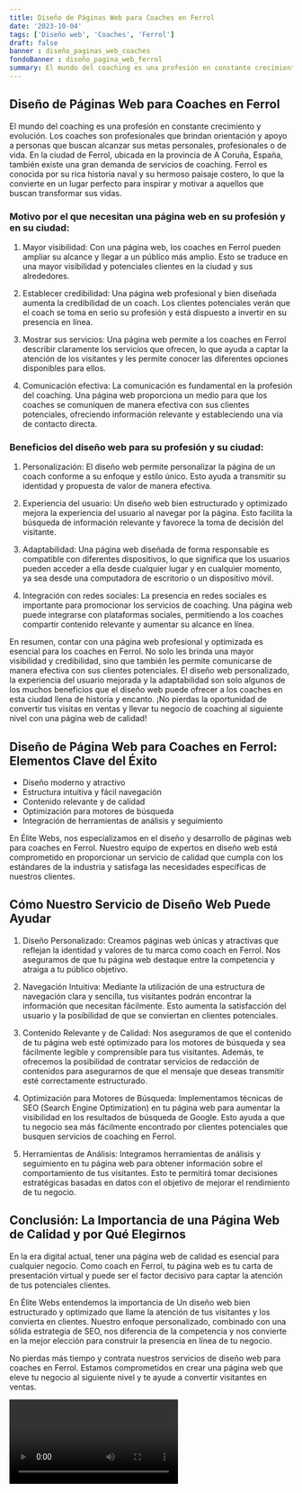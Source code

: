 ```yaml
---
title: Diseño de Páginas Web para Coaches en Ferrol
date: '2023-10-04'
tags: ['Diseño web', 'Coaches', 'Ferrol']
draft: false
banner : diseño_paginas_web_coaches
fondoBanner : diseño_pagina_web_ferrol
summary: El mundo del coaching es una profesión en constante crecimiento y evolución. Los coaches son profesionales que brindan orientación y apoyo a personas que buscan alcanzar sus metas personales, profesionales o de vida. En la ciudad de Ferrol, ubicada en la provincia de A Coruña, España, también existe una gran demanda de servicios de coaching. Ferrol es conocida por su rica historia naval y su hermoso paisaje costero, lo que la convierte en un lugar perfecto para inspirar y motivar a aquellos que buscan transformar sus vidas.
---
```


## Diseño de Páginas Web para Coaches en Ferrol

El mundo del coaching es una profesión en constante crecimiento y evolución. Los coaches son profesionales que brindan orientación y apoyo a personas que buscan alcanzar sus metas personales, profesionales o de vida. En la ciudad de Ferrol, ubicada en la provincia de A Coruña, España, también existe una gran demanda de servicios de coaching. Ferrol es conocida por su rica historia naval y su hermoso paisaje costero, lo que la convierte en un lugar perfecto para inspirar y motivar a aquellos que buscan transformar sus vidas.

### Motivo por el que necesitan una página web en su profesión y en su ciudad:

1. Mayor visibilidad: Con una página web, los coaches en Ferrol pueden ampliar su alcance y llegar a un público más amplio. Esto se traduce en una mayor visibilidad y potenciales clientes en la ciudad y sus alrededores.

2. Establecer credibilidad: Una página web profesional y bien diseñada aumenta la credibilidad de un coach. Los clientes potenciales verán que el coach se toma en serio su profesión y está dispuesto a invertir en su presencia en línea.

3. Mostrar sus servicios: Una página web permite a los coaches en Ferrol describir claramente los servicios que ofrecen, lo que ayuda a captar la atención de los visitantes y les permite conocer las diferentes opciones disponibles para ellos.

4. Comunicación efectiva: La comunicación es fundamental en la profesión del coaching. Una página web proporciona un medio para que los coaches se comuniquen de manera efectiva con sus clientes potenciales, ofreciendo información relevante y estableciendo una vía de contacto directa.

### Beneficios del diseño web para su profesión y su ciudad:

1. Personalización: El diseño web permite personalizar la página de un coach conforme a su enfoque y estilo único. Esto ayuda a transmitir su identidad y propuesta de valor de manera efectiva.

2. Experiencia del usuario: Un diseño web bien estructurado y optimizado mejora la experiencia del usuario al navegar por la página. Esto facilita la búsqueda de información relevante y favorece la toma de decisión del visitante.

3. Adaptabilidad: Una página web diseñada de forma responsable es compatible con diferentes dispositivos, lo que significa que los usuarios pueden acceder a ella desde cualquier lugar y en cualquier momento, ya sea desde una computadora de escritorio o un dispositivo móvil.

4. Integración con redes sociales: La presencia en redes sociales es importante para promocionar los servicios de coaching. Una página web puede integrarse con plataformas sociales, permitiendo a los coaches compartir contenido relevante y aumentar su alcance en línea.

En resumen, contar con una página web profesional y optimizada es esencial para los coaches en Ferrol. No solo les brinda una mayor visibilidad y credibilidad, sino que también les permite comunicarse de manera efectiva con sus clientes potenciales. El diseño web personalizado, la experiencia del usuario mejorada y la adaptabilidad son solo algunos de los muchos beneficios que el diseño web puede ofrecer a los coaches en esta ciudad llena de historia y encanto. ¡No pierdas la oportunidad de convertir tus visitas en ventas y llevar tu negocio de coaching al siguiente nivel con una página web de calidad!

<GifSeo />

<Cta />

## Diseño de Página Web para Coaches en Ferrol: Elementos Clave del Éxito

- Diseño moderno y atractivo
- Estructura intuitiva y fácil navegación
- Contenido relevante y de calidad
- Optimización para motores de búsqueda
- Integración de herramientas de análisis y seguimiento

En Élite Webs, nos especializamos en el diseño y desarrollo de páginas web para coaches en Ferrol. Nuestro equipo de expertos en diseño web está comprometido en proporcionar un servicio de calidad que cumpla con los estándares de la industria y satisfaga las necesidades específicas de nuestros clientes.

## Cómo Nuestro Servicio de Diseño Web Puede Ayudar

1. Diseño Personalizado: Creamos páginas web únicas y atractivas que reflejan la identidad y valores de tu marca como coach en Ferrol. Nos aseguramos de que tu página web destaque entre la competencia y atraiga a tu público objetivo.

2. Navegación Intuitiva: Mediante la utilización de una estructura de navegación clara y sencilla, tus visitantes podrán encontrar la información que necesitan fácilmente. Esto aumenta la satisfacción del usuario y la posibilidad de que se conviertan en clientes potenciales.

3. Contenido Relevante y de Calidad: Nos aseguramos de que el contenido de tu página web esté optimizado para los motores de búsqueda y sea fácilmente legible y comprensible para tus visitantes. Además, te ofrecemos la posibilidad de contratar servicios de redacción de contenidos para asegurarnos de que el mensaje que deseas transmitir esté correctamente estructurado.

4. Optimización para Motores de Búsqueda: Implementamos técnicas de SEO (Search Engine Optimization) en tu página web para aumentar la visibilidad en los resultados de búsqueda de Google. Esto ayuda a que tu negocio sea más fácilmente encontrado por clientes potenciales que busquen servicios de coaching en Ferrol.

5. Herramientas de Análisis: Integramos herramientas de análisis y seguimiento en tu página web para obtener información sobre el comportamiento de tus visitantes. Esto te permitirá tomar decisiones estratégicas basadas en datos con el objetivo de mejorar el rendimiento de tu negocio.

## Conclusión: La Importancia de una Página Web de Calidad y por Qué Elegirnos

En la era digital actual, tener una página web de calidad es esencial para cualquier negocio. Como coach en Ferrol, tu página web es tu carta de presentación virtual y puede ser el factor decisivo para captar la atención de tus potenciales clientes.

En Élite Webs entendemos la importancia de Un diseño web bien estructurado y optimizado que llame la atención de tus visitantes y los convierta en clientes. Nuestro enfoque personalizado, combinado con una sólida estrategia de SEO, nos diferencia de la competencia y nos convierte en la mejor elección para construir la presencia en línea de tu negocio.

No pierdas más tiempo y contrata nuestros servicios de diseño web para coaches en Ferrol. Estamos comprometidos en crear una página web que eleve tu negocio al siguiente nivel y te ayude a convertir visitantes en ventas.

<Video />

<CtaBot job='Coaches' city='Ferrol'/>

<Gmaps query='Ferrol+españa+maps' />